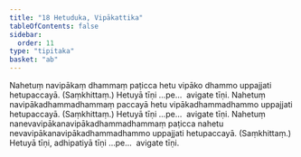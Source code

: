 ```yaml
---
title: "18 Hetuduka, Vipākattika"
tableOfContents: false
sidebar:
  order: 11
type: "tipitaka"
basket: "ab"
---
```



<DynamicBreadcrumb />

<Division number="63">

<Paragraph number="146">
Nahetuṃ navipākaṃ dhammaṃ paṭicca hetu vipāko dhammo uppajjati hetupaccayā. (Saṃkhittaṃ.) Hetuyā tīṇi …pe…  avigate tīṇi.
</Paragraph>

<Paragraph number="147">
Nahetuṃ navipākadhammadhammaṃ paccayā hetu vipākadhammadhammo uppajjati hetupaccayā. (Saṃkhittaṃ.) Hetuyā tīṇi …pe…  avigate tīṇi.
</Paragraph>

<Paragraph number="148">
Nahetuṃ nanevavipākanavipākadhammadhammaṃ paṭicca nahetu nevavipākanavipākadhammadhammo uppajjati hetupaccayā. (Saṃkhittaṃ.) Hetuyā tīṇi, adhipatiyā tīṇi …pe…  avigate tīṇi.
</Paragraph>
</Division>